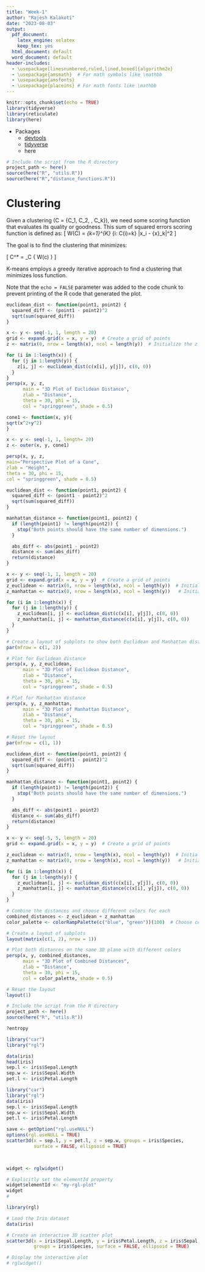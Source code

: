 ```yaml
---
title: "Week-1"
author: "Rajesh Kalakoti"
date: "2023-08-03"
output:
  pdf_document:
    latex_engine: xelatex
    keep_tex: yes
  html_document: default
  word_document: default
header-includes:
  - \usepackage[linesnumbered,ruled,lined,boxed]{algorithm2e}
  - \usepackage{amsmath}  # For math symbols like \mathbb
  - \usepackage{amsfonts}
  - \usepackage{placeins} # For math fonts like \mathbb
---
```


```r
knitr::opts_chunk$set(echo = TRUE)
library(tidyverse)
library(reticulate)
library(here)
```

* Packages
    + [devtools](https://www.r-project.org/nosvn/pandoc/devtools.html) 
    + [tidyverse](https://www.tidyverse.org/packages/)
    + here


```r
# Include the script from the R directory
project_path <- here()
source(here("R", "utils.R"))
source(here("R","distance_functions.R"))
```


# Clustering

Given a clustering \(C = \{C_1, C_2, \ldots, C_k\}\), we need some scoring function that evaluates its quality or goodness. This sum of squared errors scoring function is defined as:
\[ W(C) = \frac{1}{2} \sum_{k=1}^{K} \sum_{i: C(i)=k} \|x_i - \bar{x}_k\|^2 \]

The goal is to find the clustering that minimizes:

\[ C^* = \arg \min_C \{ W(c) \} \]

K-means employs a greedy iterative approach to find a clustering that minimizes loss function. 
\begin{algorithm}[ht!]
\LinesNumbered % Add line numbers to the algorithm
\caption{K-means Algorithm}
\KwData{$D, k, \varepsilon$}

\textbf{K-means}($D, k, \varepsilon$): {
  
  $t \leftarrow 0$\;
  Randomly initialize $k$ centroids: $\mu_{1}^{t}, \mu_{2}^{t}, \ldots, \mu_{n}^{t} \in \mathbb{R}^d$\;
  \Repeat{$\sum_{i=1}^{k} ||\mu_{i}^t - \mu_{i}^{t-1}||^2 \le \varepsilon $}{
    $t \leftarrow t+1$\;
    $C_i \leftarrow \emptyset$ for all \(i = 1, \ldots, k\)
    
    /* Cluster assignment step */

    
    \For{$x_j \in D$}{
      $i^* \leftarrow \text{argmin}_i \{||x_j - \mu_{i}^{t-1}||^2 \}$\;
      /* assign $x_j$ to closest centroid */
      
      $C_{i^*} \leftarrow C_{i^*} \cup \{x_j\}$\;
    }
    
        
    \For{$i = 1, .., k $}{
      $  \mu_{i}^{t} \leftarrow \frac{1}{|C_i|} \sum_{x_j \in C_i} X_j $
    }
  }
}
\end{algorithm}


Note that the `echo = FALSE` parameter was added to the code chunk to prevent printing of the R code that generated the plot.
```r
euclidean_dist <- function(point1, point2) {
  squared_diff <- (point1 - point2)^2
  sqrt(sum(squared_diff))
}

x <- y <- seq(-1, 1, length = 20)
grid <- expand.grid(x = x, y = y)  # Create a grid of points
z <- matrix(0, nrow = length(x), ncol = length(y))  # Initialize the z matrix

for (i in 1:length(x)) {
  for (j in 1:length(y)) {
    z[i, j] <- euclidean_dist(c(x[i], y[j]), c(0, 0))
  }
}
persp(x, y, z,
      main = "3D Plot of Euclidean Distance",
      zlab = "Distance",
      theta = 30, phi = 15,
      col = "springgreen", shade = 0.5)
```


```r
cone1 <- function(x, y){
sqrt(x^2+y^2)
}

x <- y <- seq(-1, 1, length= 20)
z <- outer(x, y, cone1)

persp(x, y, z,
main="Perspective Plot of a Cone",
zlab = "Height",
theta = 30, phi = 15,
col = "springgreen", shade = 0.5)

```


```r
euclidean_dist <- function(point1, point2) {
  squared_diff <- (point1 - point2)^2
  sqrt(sum(squared_diff))
}

manhattan_distance <- function(point1, point2) {
  if (length(point1) != length(point2)) {
    stop("Both points should have the same number of dimensions.")
  }

  abs_diff <- abs(point1 - point2)
  distance <- sum(abs_diff)
  return(distance)
}

x <- y <- seq(-1, 1, length = 20)
grid <- expand.grid(x = x, y = y)  # Create a grid of points
z_euclidean <- matrix(0, nrow = length(x), ncol = length(y))  # Initialize the z matrix for Euclidean distance
z_manhattan <- matrix(0, nrow = length(x), ncol = length(y))   # Initialize the z matrix for Manhattan distance

for (i in 1:length(x)) {
  for (j in 1:length(y)) {
    z_euclidean[i, j] <- euclidean_dist(c(x[i], y[j]), c(0, 0))
    z_manhattan[i, j] <- manhattan_distance(c(x[i], y[j]), c(0, 0))
  }
}

# Create a layout of subplots to show both Euclidean and Manhattan distances
par(mfrow = c(1, 2))

# Plot for Euclidean distance
persp(x, y, z_euclidean,
      main = "3D Plot of Euclidean Distance",
      zlab = "Distance",
      theta = 30, phi = 15,
      col = "springgreen", shade = 0.5)

# Plot for Manhattan distance
persp(x, y, z_manhattan,
      main = "3D Plot of Manhattan Distance",
      zlab = "Distance",
      theta = 30, phi = 15,
      col = "springgreen", shade = 0.5)

# Reset the layout
par(mfrow = c(1, 1))

```
```r
euclidean_dist <- function(point1, point2) {
  squared_diff <- (point1 - point2)^2
  sqrt(sum(squared_diff))
}

manhattan_distance <- function(point1, point2) {
  if (length(point1) != length(point2)) {
    stop("Both points should have the same number of dimensions.")
  }

  abs_diff <- abs(point1 - point2)
  distance <- sum(abs_diff)
  return(distance)
}

x <- y <- seq(-5, 5, length = 20)
grid <- expand.grid(x = x, y = y)  # Create a grid of points

z_euclidean <- matrix(0, nrow = length(x), ncol = length(y))  # Initialize the z matrix for Euclidean distance
z_manhattan <- matrix(0, nrow = length(x), ncol = length(y))   # Initialize the z matrix for Manhattan distance

for (i in 1:length(x)) {
  for (j in 1:length(y)) {
    z_euclidean[i, j] <- euclidean_dist(c(x[i], y[j]), c(0, 0))
    z_manhattan[i, j] <- manhattan_distance(c(x[i], y[j]), c(0, 0))
  }
}

# Combine the distances and choose different colors for each
combined_distances <- z_euclidean + z_manhattan
color_palette <- colorRampPalette(c("blue", "green"))(100)  # Choose colors for mapping distances

# Create a layout of subplots
layout(matrix(c(1, 2), nrow = 1))

# Plot both distances on the same 3D plane with different colors
persp(x, y, combined_distances,
      main = "3D Plot of Combined Distances",
      zlab = "Distance",
      theta = 30, phi = 15,
      col = color_palette, shade = 0.5)

# Reset the layout
layout(1)


```


```r
# Include the script from the R directory
project_path <- here()
source(here("R", "utils.R"))
```

```r
?entropy
```

```r
library("car")
library("rgl")

data(iris)
head(iris)
sep.l <- iris$Sepal.Length
sep.w <- iris$Sepal.Width
pet.l <- iris$Petal.Length
```

```r
library("car")
library("rgl")
data(iris)
sep.l <- iris$Sepal.Length
sep.w <- iris$Sepal.Width
pet.l <- iris$Petal.Length

save <- getOption("rgl.useNULL")
options(rgl.useNULL = TRUE)
scatter3d(x = sep.l, y = pet.l, z = sep.w, groups = iris$Species,
          surface = FALSE, ellipsoid = TRUE)

 

widget <- rglwidget()

# Explicitly set the elementId property
widget$elementId <- "my-rgl-plot"
widget
#
```


```r
library(rgl)

# Load the Iris dataset
data(iris)

# Create an interactive 3D scatter plot
scatter3d(x = iris$Sepal.Length, y = iris$Petal.Length, z = iris$Sepal.Width,
          groups = iris$Species, surface = FALSE, ellipsoid = TRUE)

# Display the interactive plot
# rglwidget()
```
















